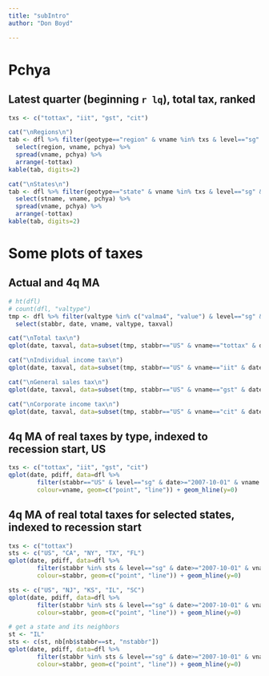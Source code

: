```yaml
---
title: "subIntro"
author: "Don Boyd"

---
```



# Pchya
## Latest quarter (beginning `r lq`), total tax, ranked
```r

txs <- c("tottax", "iit", "gst", "cit")

cat("\nRegions\n")
tab <- dfl %>% filter(geotype=="region" & vname %in% txs & level=="sg" & valtype=="value" & date==lq) %>%
  select(region, vname, pchya) %>%
  spread(vname, pchya) %>% 
  arrange(-tottax)
kable(tab, digits=2)

cat("\nStates\n")
tab <- dfl %>% filter(geotype=="state" & vname %in% txs & level=="sg" & valtype=="value" & date==lq) %>%
  select(stname, vname, pchya) %>%
  spread(vname, pchya) %>% 
  arrange(-tottax)
kable(tab, digits=2)


```





# Some plots of taxes
## Actual and 4q MA
```r
# ht(dfl)
# count(dfl, "valtype")
tmp <- dfl %>% filter(valtype %in% c("valma4", "value") & level=="sg" & geotype=="state") %>%
  select(stabbr, date, vname, valtype, taxval)

cat("\nTotal tax\n")
qplot(date, taxval, data=subset(tmp, stabbr=="US" & vname=="tottax" & date>="2000-01-01"), colour=valtype, geom=c("line", "point"))

cat("\nIndividual income tax\n")
qplot(date, taxval, data=subset(tmp, stabbr=="US" & vname=="iit" & date>="2000-01-01"), colour=valtype, geom=c("line", "point"))

cat("\nGeneral sales tax\n")
qplot(date, taxval, data=subset(tmp, stabbr=="US" & vname=="gst" & date>="2000-01-01"), colour=valtype, geom=c("line", "point"))

cat("\nCorporate income tax\n")
qplot(date, taxval, data=subset(tmp, stabbr=="US" & vname=="cit" & date>="2000-01-01"), colour=valtype, geom=c("line", "point"))


```




## 4q MA of real taxes by type, indexed to recession start, US
```r
txs <- c("tottax", "iit", "gst", "cit")
qplot(date, pdiff, data=dfl %>%
        filter(stabbr=="US" & level=="sg" & date>="2007-10-01" & vname %in% txs & valtype=="rvalma4"),
        colour=vname, geom=c("point", "line")) + geom_hline(y=0)

```


## 4q MA of real total taxes for selected states, indexed to recession start
```r
txs <- c("tottax")
sts <- c("US", "CA", "NY", "TX", "FL")
qplot(date, pdiff, data=dfl %>%
        filter(stabbr %in% sts & level=="sg" & date>="2007-10-01" & vname %in% txs & valtype=="rvalma4"),
        colour=stabbr, geom=c("point", "line")) + geom_hline(y=0)

sts <- c("US", "NJ", "KS", "IL", "SC")
qplot(date, pdiff, data=dfl %>%
        filter(stabbr %in% sts & level=="sg" & date>="2007-10-01" & vname %in% txs & valtype=="rvalma4"),
        colour=stabbr, geom=c("point", "line")) + geom_hline(y=0)

# get a state and its neighbors
st <- "IL"
sts <- c(st, nb[nb$stabbr==st, "nstabbr"])
qplot(date, pdiff, data=dfl %>%
        filter(stabbr %in% sts & level=="sg" & date>="2007-10-01" & vname %in% txs & valtype=="rvalma4"),
        colour=stabbr, geom=c("point", "line")) + geom_hline(y=0)



```


